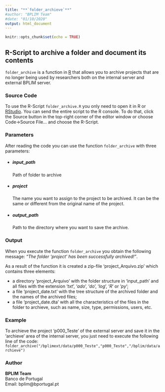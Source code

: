 ```yaml
---
title: "**`folder_archieve`**"
#author: "BPLIM Team"
#date: "01/10/2020"
output: html_document
---
```


```r
knitr::opts_chunk$set(echo = TRUE)
```

## R-Script to archive a folder and document its contents

`folder_archive` is a function in [R](https://www.r-project.org/) that allows you to archive projects that are no longer being used by researchers both on the internal server and external BPLIM server.

### Source Code

To use the R-Script `folder_archive.R` you only need to open it in R or [RStudio](https://rstudio.com/). You can send the entire script to the R console. To do that, click the Source button in the top-right corner of the editor window or choose Code->Source File... and choose the R-Script. 

### Parameters

After reading the code you can use the function `folder_archive` with three parameters:

- ##### input_path
  Path of folder to archive
  
- ##### project
  The name you want to assign to the project to be archived. It can be the same or different from the original name of the project.
  
- ##### output_path
  Path to the directory where you want to save the archive.

### Output 

When you execute the function `folder_archive` you obtain the following message: *"The folder 'project' has been successfully archived!"*.

As a result of the function it is created a zip-file 'project_Arquivo.zip' which contains three elements:

- a directory 'project_Arquivo' with the folder structure in 'input_path' and all files with the extension '*txt*', '*ado*', '*do*', '*log*', '*R*' or '*py*';
- a file 'project_date.txt' with the tree structure of the archived folder and the names of the archived files;
- a file 'project_date.dta' with all the characteristics of the files in the folder to archieve, such as name, size, type, permissions, users, etc.
 
### Example 

To archieve the project 'p000_Teste' of the external server and save it in the 'archieve' area of the internal server, you just need to execute the following line of the code: 
`folder_archive("/bplimext/data/p000_Teste","p000_Teste","/bplim/data/archieve")`

### Author

**BPLIM Team**
<br>Banco de Portugal
<br>Email: bplim@bportugal.pt